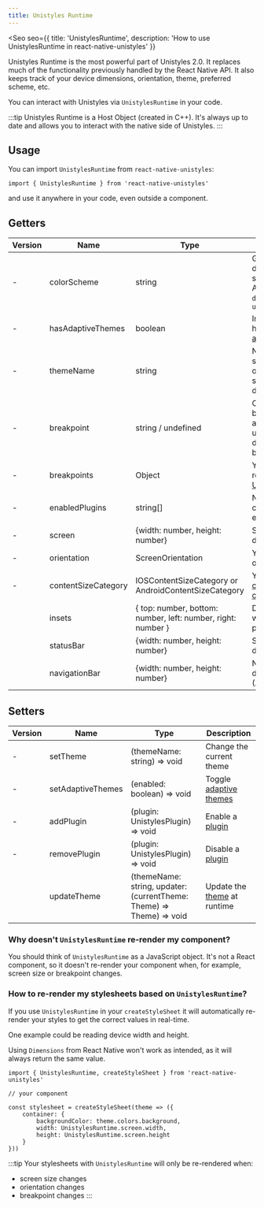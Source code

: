 ```yaml
---
title: Unistyles Runtime
---
```



<Seo
    seo={{
        title: 'UnistylesRuntime',
        description: 'How to use UnistylesRuntime in react-native-unistyles'
    }}
>

<Badge label="All platforms" />
<Badge label="2.0.0" />

Unistyles Runtime is the most powerful part of Unistyles 2.0. 
It replaces much of the functionality previously handled by the React Native API. It also keeps track of your device dimensions, orientation, theme, preferred scheme, etc.

You can interact with Unistyles via `UnistylesRuntime` in your code.

:::tip
Unistyles Runtime is a Host Object (created in C++). It's always up to date and allows you to interact with the native side of Unistyles.
:::

## Usage

You can import `UnistylesRuntime` from `react-native-unistyles`:

```tsx /UnistylesRuntime/
import { UnistylesRuntime } from 'react-native-unistyles'
```

and use it anywhere in your code, even outside a component.

## Getters

| Version | Name | Type | Description |
| ----| ---- | ---- | ----------- |
| - | colorScheme | string | Get your device's color scheme. Available options `dark`, `light` or `unspecified` |
| - | hasAdaptiveThemes | boolean | Indicates if you have enabled [adaptive themes](/reference/theming#adaptive-themes) |
| - | themeName | string | Name of the selected theme or an empty string if you don't use themes |
| - | breakpoint | string / undefined | Current breakpoint or always undefined if you don't use breakpoints |
| - | breakpoints | Object | Your breakpoints registered with [UnistylesRegistry](/reference/unistyles-registry/) |
| - | enabledPlugins | string[] | Names of currently enabled plugins |
| - | screen | \{width: number, height: number\} | Screen dimensions |
| - | orientation | ScreenOrientation | Your device's orientation |
| - | contentSizeCategory | IOSContentSizeCategory or AndroidContentSizeCategory | Your device's [content size category](/reference/content-size-category/) |
| <Badge label="2.4.0" />| insets | \{ top: number, bottom: number, left: number, right: number \} | Device insets which are safe to put content into |
| <Badge label="2.4.0" />| statusBar | \{width: number, height: number\} | Status bar dimensions |
| <Badge label="2.4.0" />| navigationBar | \{width: number, height: number\} | Navigation bar dimensions (Android) |

## Setters

| Version | Name | Type | Description |
| ---- | ---- | ---- | ----------- |
| - | setTheme | (themeName: string) => void | Change the current theme |
| - | setAdaptiveThemes | (enabled: boolean) => void | Toggle [adaptive themes](/reference/theming#adaptive-themes) |
| - | addPlugin | (plugin: UnistylesPlugin) => void | Enable a [plugin](/reference/plugins/) |
| - | removePlugin | (plugin: UnistylesPlugin) => void | Disable a [plugin](/reference/plugins/) |
| <Badge label="2.2.0" /> | updateTheme | (themeName: string, updater: (currentTheme: Theme) => Theme) => void | Update the [theme](/reference/theming/#update-theme-during-runtime) at runtime |

### Why doesn't `UnistylesRuntime` re-render my component?

You should think of `UnistylesRuntime` as a JavaScript object. 
It's not a React component, so it doesn't re-render your component when, for example, screen size or breakpoint changes.

### How to re-render my stylesheets based on `UnistylesRuntime`?

If you use `UnistylesRuntime` in your `createStyleSheet` it will automatically re-render your styles to get the correct values in real-time.

One example could be reading device width and height. 

Using `Dimensions` from React Native won't work as intended, as it will always return the same value.

```tsx /UnistylesRuntime/
import { UnistylesRuntime, createStyleSheet } from 'react-native-unistyles'

// your component

const stylesheet = createStyleSheet(theme => ({
    container: {
        backgroundColor: theme.colors.background,
        width: UnistylesRuntime.screen.width,
        height: UnistylesRuntime.screen.height
    }
}))
```

:::tip
Your stylesheets with `UnistylesRuntime` will only be re-rendered when:
- screen size changes
- orientation changes
- breakpoint changes
:::

</Seo>
